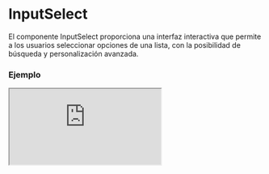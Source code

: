 
# InputSelect

El componente InputSelect proporciona una interfaz interactiva que permite a los usuarios seleccionar opciones de una lista, con la posibilidad de búsqueda y personalización avanzada.

### Ejemplo

<Iframe minHeightIframe="30dvh" src="https://fenextjs-component-storybook.vercel.app/iframe.html?args=&id=input-inputselect--index&viewMode=story" />

### Importacion

Para importar el componente InputSelect, se puede hacer desde fenextjs

```tsx copy
import { InputSelect } from "fenextjs";
```

### Parametros

| Parametro | Tipo | Requerido | Default | Descripcion |
| --------- | ---- | --------- | ------- | ----------- |
| options | InputSelectItemOptionBaseProps[] | sí |  | Lista de opciones disponibles en el select. |
| filterOptions | function | no | undefined | Función personalizada para filtrar las opciones del select. |
| showOptions | 'hover' \| 'focus' \| 'focus-hover' | no | 'focus' | Define cuándo mostrar las opciones del select. |
| hiddenOptions | 'not-hover' \| 'not-focus' \| 'not-focus-hover' | no | 'not-hover' | Define cuándo ocultar las opciones del select. |
| defaultValue | InputSelectItemOptionBaseProps | no | undefined | Valor por defecto seleccionado en el select. |
| typeSelect | 'div' \| 'select' \| 'datalist' | no | 'div' | Define el tipo de elemento select. |
| typeSelectStyle | 'normal' \| 'normal-out' \| 'box' \| 'list' \| 'checkbox' | no | 'normal' | Estilos aplicados al componente select. |
| useSwichtypeSelectStyle | boolean | no | false | Permite alternar entre estilos de tipo select. |
| useTOption | boolean | no | false | Indica si se debe usar una opción traducida (useTOption). |
| value | InputSelectItemOptionBaseProps | no |  | Valor actual del select. |
| noResult | InputSelectItemOptionBaseProps | no |  | Valor que se muestra cuando no hay resultados en la búsqueda. |
| loaderOption | InputSelectItemOptionBaseProps | no |  | Opción que se muestra mientras se cargan las opciones. |
| selected | InputSelectItemOptionBaseProps | no |  | Opción actualmente seleccionada. |
| create | InputSelectItemOptionBaseProps | no |  | Opción que permite crear un nuevo valor en el select. |
| onCreate | function | no |  | Función que se ejecuta cuando se crea un nuevo valor. |
| isSelectClearText | boolean | no | false | Indica si se puede limpiar el texto del select. |
| isSelectChangeText | boolean | no | true | Indica si se puede cambiar el texto del select. |
| onChange | function | no |  | Función que se ejecuta cuando cambia el valor seleccionado. |
| onChangeData | function | no |  | Función que se ejecuta cuando cambia el valor de los datos seleccionados. |
| onChangeText | function | no |  | Función que se ejecuta cuando cambia el texto del select. |
| onChangeValidate | function | no |  | Función personalizada de validación que se ejecuta cuando cambia el valor del select. |
| iconCloseMovil | ReactNode | no | \<Cancel /\> | Ícono que se muestra para cerrar el select en vista móvil. |
| clearContent | ReactNode | no | 'Clear' | Contenido que se muestra para limpiar la selección. |
| searchById | boolean | no | false | Indica si la búsqueda se realiza por ID. |
| iconSearch | ReactNode | no | \<SVGSearch /\> | Ícono de búsqueda que se muestra en el select. |
| changeByFirstOptionInOnBlur | boolean | no | false | Cambia al valor de la primera opción cuando el input pierde el foco. |
| maxLengthShowOptions | number | no | 20 | Cantidad máxima de opciones que se muestran. |
| nItems | number | no |  | Número de ítems que se muestran en el select. |
| showOptionIconImg | boolean | no | true | Muestra íconos de imagen junto a las opciones del select. |
| validatorData | FenextjsValidatorClass | no |  | Clase de validación utilizada para validar los datos de entrada del select. |
| forceShowOptionOnLoad | boolean | no | false | Forza a mostrar las opciones al cargar el componente. |
| iconDelete | ReactNode | no | \<Trash /\> | Ícono personalizado para eliminar una opción. |

### Storybook

Para ver el storybook del componente lo puede hacer con este [link](https://fenextjs-component-storybook.vercel.app/?path=/story/input-inputselect--index)

### Usos

- Básico

```tsx copy
<InputSelect options={options} />
```

- InputSelect con filtro de opciones

```tsx copy
<InputSelect options={options} filterOptions={filterOptions} />
```

- InputSelect con icono de búsqueda

```tsx copy
<InputSelect options={options} iconSearch={<SVGSearch />} />
```

- InputSelect con opción personalizada de crear

```tsx copy
<InputSelect options={options} onCreate={() => console.log("Crear nueva opción")} />
```

